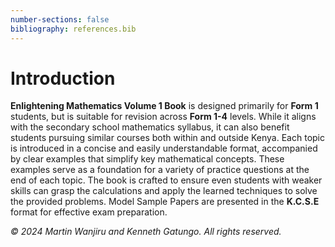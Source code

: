 ```yaml
---
number-sections: false
bibliography: references.bib
---
```


# Introduction {.unnumbered}

**Enlightening Mathematics Volume 1 Book** is designed primarily for **Form 1** students, but is suitable for revision across **Form 1-4** levels. While it aligns with the secondary school mathematics syllabus, it can also benefit students pursuing similar courses both within and outside Kenya. Each topic is introduced in a concise and easily understandable format, accompanied by clear examples that simplify key mathematical concepts. These examples serve as a foundation for a variety of practice questions at the end of each topic. The book is crafted to ensure even students with weaker skills can grasp the calculations and apply the learned techniques to solve the provided problems. Model Sample Papers are presented in the **K.C.S.E** format for effective exam preparation.





*© 2024 Martin Wanjiru and Kenneth Gatungo. All rights reserved.*
